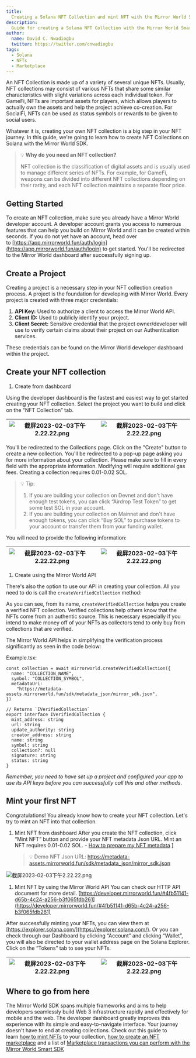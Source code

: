 ```yaml
---
title:
  Creating a Solana NFT Collection and mint NFT with the Mirror World Smart SDK
description:
  Guide for creating a Solana NFT Collection with the Mirror World Smart SDK
author:
  name: David C. Nwadiogbu
  twitter: https://twitter.com/cnwadiogbu
tags:
  - Solana
  - NFTs
  - Marketplace
---
```


An NFT Collection is made up of a variety of several unique NFTs. Usually, NFT
collections may consist of various NFTs that share some similar characteristics
with slight variations across each individual token. For GameFi, NFTs are
important assets for players, which allows players to actually own the assets
and help the project achieve co-creation. For SocialFi, NFTs can be used as
status symbols or rewards to be given to social users.

Whatever it is, creating your own NFT collection is a big step in your NFT
journey. In this guide, we're going to learn how to create NFT Collections on
Solana with the Mirror World SDK.

> 💡 **Why do you need an NFT collection?**
>
> NFT collection is the classification of digital assets and is usually used to
> manage different series of NFTs. For example, for GameFi, weapons can be
> divided into different NFT collections depending on their rarity, and each NFT
> collection maintains a separate floor price.

## Getting Started

To create an NFT collection, make sure you already have a Mirror World developer
account. A developer account grants you access to numerous features that can
help you build on Mirror World and it can be created within seconds. If you do
not yet have an account, head over
to [https://app.mirrorworld.fun/auth/login](https://app.mirrorworld.fun/auth/login)
to get started. You'll be redirected to the Mirror World dashboard after
successfully signing up.

## Create a Project

Creating a project is a necessary step in your NFT collection creation process.
A project is the foundation for developing with Mirror World. Every project is
created with three major credentials:

1. **API Key:** Used to authorize a client to access the Mirror World API.
2. **Client ID:** Used to publicly identify your project.
3. **Client Secret:** Sensitive credential that the project owner/developer will
   use to verify certain claims about their project on our Authentication
   services.

These credentials can be found on the Mirror World developer dashboard within
the project.

## Create your NFT collection

1. Create from dashboard

Using the developer dashboard is the fastest and easiest way to get started
creating your NFT collection. Select the project you want to build and click on
the “NFT Collection” tab.

| ![截屏2023-02-03下午2.22.22.png](/docs/images/tutorials/collection-1.png) | ![截屏2023-02-03下午2.22.22.png](/docs/images/tutorials/collection-2.png) |
| ------------------------------------------------------------------------- | ------------------------------------------------------------------------- |

You'll be redirected to the Collections page. Click on the "Create" button to
create a new collection. You'll be redirected to a pop-up page asking you for
more information about your collection. Please make sure to fill in every field
with the appropriate information. Modifying will require additional gas fees.
Creating a collection requires 0.01-0.02 SOL.

> 💡 Tip:
>
> 1. If you are building your collection on Devnet and don't have enough test
>    tokens, you can click “Airdrop Test Token” to get some test SOL in your
>    account.
> 2. If you are building your collection on Mainnet and don't have enough
>    tokens, you can click “Buy SOL” to purchase tokens to your account or
>    transfer them from your funding wallet.

You will need to provide the following information:

| ![截屏2023-02-03下午2.22.22.png](/docs/images/tutorials/collection-3.png) | ![截屏2023-02-03下午2.22.22.png](/docs/images/tutorials/collection-4.png) |
| ------------------------------------------------------------------------- | ------------------------------------------------------------------------- |

1. Create using the Mirror World API

There's also the option to use our API in creating your collection. All you need
to do is call the `createVerifiedCollection` method:

As you can see, from its name, `createVerifiedCollection` helps you create a
verified NFT collection. Verified collections help others know that the NFTs
come from an authentic source. This is necessary especially if you intend to
make money off of your NFTs as collectors tend to only buy from collections that
are verified.

The Mirror World API helps in simplifying the verification process significantly
as seen in the code below:

Example.tsx:

```tsx
const collection = await mirrorworld.createVerifiedCollection({
  name: "COLLECTION_NAME",
  symbol: "COLLECTION_SYMBOL",
  metadataUri:
    "https://metadata-assets.mirrorworld.fun/sdk/metadata_json/mirror_sdk.json",
})

// Returns `IVerifiedCollection`
export interface IVerifiedCollection {
  mint_address: string
  url: string
  update_authority: string
  creator_address: string
  name: string
  symbol: string
  collection?: null
  signature: string
  status: string
}
```

_Remember, you need to have set up a project and configured your app to use its
API keys before you can successfully call this and other methods._

## Mint your first NFT

Congratulations! You already know how to create your NFT collection. Let's try
to mint an NFT into that collection.

1. Mint NFT from dashboard After you create the NFT collection, click “Mint NFT”
   button and provide your NFT metadata Json URL. Mint an NFT requires 0.01-0.02
   SOL. -
   [How to prepare my NFT metadata](https://docs.mirrorworld.fun/guides/how-to-prepare-nft-metadata)
   ]
   > 💡 Demo NFT Json URL:
   > https://metadata-assets.mirrorworld.fun/sdk/metadata_json/mirror_sdk.json

![截屏2023-02-03下午2.22.22.png](/docs/images/tutorials/collection-6.png)

1. Mint NFT by using the Mirror World API You can check our HTTP API document
   for more detail.
   [https://developer.mirrorworld.fun/#4fb51141-d65b-4c24-a256-b3f065fdb261](https://developer.mirrorworld.fun/#4fb51141-d65b-4c24-a256-b3f065fdb261)

After successfully minting your NFTs, you can view them at
[https://explorer.solana.com/](https://explorer.solana.com/). Or you can check
through our Dashboard by clicking “Account” and clicking “Wallet”, you will also
be directed to your wallet address page on the Solana Explorer. Click on the
“Tokens” tab to see your NFTs.

| ![截屏2023-02-03下午2.22.22.png](/docs/images/tutorials/collection-8.png) | ![截屏2023-02-03下午2.22.22.png](/docs/images/tutorials/collection-9.png) |
| ------------------------------------------------------------------------- | ------------------------------------------------------------------------- |

## Where to go from here

The Mirror World SDK spans multiple frameworks and aims to help developers
seamlessly build Web 3 infrastructure rapidly and effectively for mobile and the
web. The developer dashboard greatly improves this experience with its simple
and easy-to-navigate interface. Your journey doesn't have to end at creating
collections. Check out this guide to
learn [how to mint NFTs](/guides/how-to-mint-nfts-on-solana) to your
collection, [how to create an NFT marketplace](/guides/how-to-create-nft-marketplace)
and a list
of [Marketplace transactions you can perform with the Mirror World Smart SDK](/guides/marketplace-transactions-with-mirrorworld-sdk)
